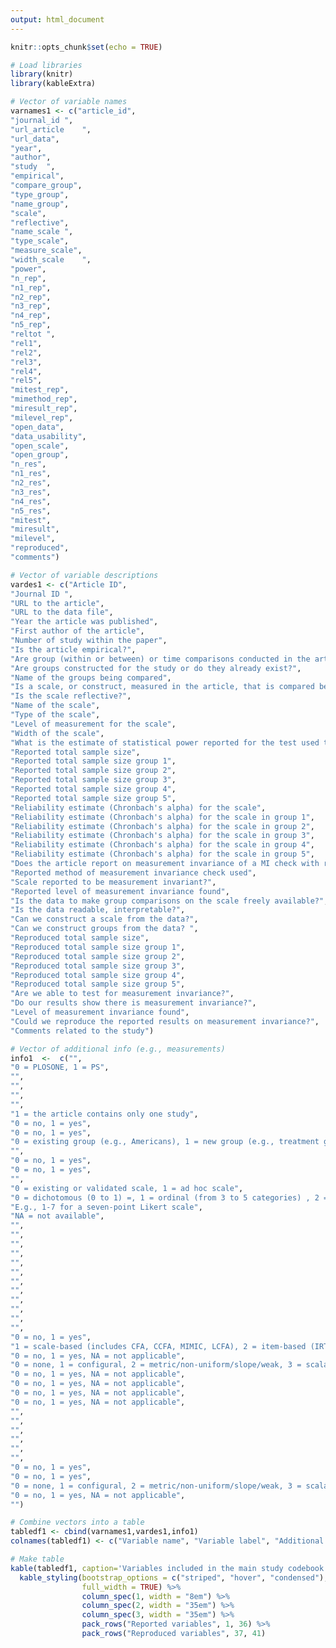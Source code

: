 ```yaml
---
output: html_document
---
```


```r
knitr::opts_chunk$set(echo = TRUE)

# Load libraries
library(knitr)
library(kableExtra)

```
```r

# Vector of variable names
varnames1 <- c("article_id",
"journal_id	",
"url_article	",
"url_data",
"year",
"author",
"study	",
"empirical",
"compare_group",
"type_group",
"name_group",
"scale",
"reflective",
"name_scale	",
"type_scale",
"measure_scale",
"width_scale	",
"power",
"n_rep",
"n1_rep",
"n2_rep",
"n3_rep",
"n4_rep",
"n5_rep",
"reltot	",
"rel1",
"rel2",
"rel3",
"rel4",
"rel5",
"mitest_rep",
"mimethod_rep",
"miresult_rep",
"milevel_rep",
"open_data",
"data_usability",
"open_scale",
"open_group",
"n_res",
"n1_res",
"n2_res",
"n3_res",
"n4_res",
"n5_res",
"mitest",
"miresult",
"milevel",
"reproduced",
"comments")

# Vector of variable descriptions
vardes1 <- c("Article ID",
"Journal ID	",
"URL to the article",
"URL to the data file",
"Year the article was published",
"First author of the article",
"Number of study within the paper",
"Is the article empirical?",
"Are group (within or between) or time comparisons conducted in the article?",
"Are groups constructed for the study or do they already exist?",
"Name of the groups being compared",
"Is a scale, or construct, measured in the article, that is compared between groups?",
"Is the scale reflective?",
"Name of the scale",
"Type of the scale",
"Level of measurement for the scale",
"Width of the scale",
"What is the estimate of statistical power reported for the test used to make the comparison?",
"Reported total sample size",
"Reported total sample size group 1",
"Reported total sample size group 2",
"Reported total sample size group 3",
"Reported total sample size group 4",
"Reported total sample size group 5",
"Reliability estimate (Chronbach's alpha) for the scale",
"Reliability estimate (Chronbach's alpha) for the scale in group 1",
"Reliability estimate (Chronbach's alpha) for the scale in group 2",
"Reliability estimate (Chronbach's alpha) for the scale in group 3",
"Reliability estimate (Chronbach's alpha) for the scale in group 4",
"Reliability estimate (Chronbach's alpha) for the scale in group 5",
"Does the article report on measurement invariance of a MI check with regard to the measured scale?",
"Reported method of measurement invariance check used",
"Scale reported to be measurement invariant?",
"Reported level of measurement invariance found",
"Is the data to make group comparisons on the scale freely available?",
"Is the data readable, interpretable?",
"Can we construct a scale from the data?",
"Can we construct groups from the data?	",
"Reproduced total sample size",
"Reproduced total sample size group 1",
"Reproduced total sample size group 2",
"Reproduced total sample size group 3",
"Reproduced total sample size group 4",
"Reproduced total sample size group 5",
"Are we able to test for measurement invariance?",
"Do our results show there is measurement invariance?",
"Level of measurement invariance found",
"Could we reproduce the reported results on measurement invariance?",
"Comments related to the study")

# Vector of additional info (e.g., measurements)
info1  <-  c("",
"0 = PLOSONE, 1 = PS",
"",
"",
"",
"",
"1 = the article contains only one study",
"0 = no, 1 = yes",
"0 = no, 1 = yes",
"0 = existing group (e.g., Americans), 1 = new group (e.g., treatment group)",
"",
"0 = no, 1 = yes",
"0 = no, 1 = yes",
"",
"0 = existing or validated scale, 1 = ad hoc scale",
"0 = dichotomous (0 to 1) =, 1 = ordinal (from 3 to 5 categories) , 2 = continous (more than 5 categories)",
"E.g., 1-7 for a seven-point Likert scale",
"NA = not available",
"",
"",
"",
"",
"",
"",
"",
"",
"",
"",
"",
"",
"0 = no, 1 = yes",
"1 = scale-based (includes CFA, CCFA, MIMIC, LCFA), 2 = item-based (IRT, LRT, logistic regression), 3 = other (in comments), NA = not applicable",
"0 = no, 1 = yes, NA = not applicable",
"0 = none, 1 = configural, 2 = metric/non-uniform/slope/weak, 3 = scalar/uniform/intercept/strong, 4 = residual/strict, 5 = partial invariance,  6 = structural invariance, NA = not applicable",
"0 = no, 1 = yes, NA = not applicable",
"0 = no, 1 = yes, NA = not applicable",
"0 = no, 1 = yes, NA = not applicable",
"0 = no, 1 = yes, NA = not applicable",
"",
"",
"",
"",
"",
"",
"0 = no, 1 = yes",
"0 = no, 1 = yes",
"0 = none, 1 = configural, 2 = metric/non-uniform/slope/weak, 3 = scalar/uniform/intercept/strong, 4 = residual/strict, 5 = partial invariance",
"0 = no, 1 = yes, NA = not applicable",
"")

# Combine vectors into a table
tabledf1 <- cbind(varnames1,vardes1,info1)
colnames(tabledf1) <- c("Variable name", "Variable label", "Additional information") # column names

# Make table
kable(tabledf1, caption='Variables included in the main study codebook and a description of each variable.', booktabs=T) %>%
  kable_styling(bootstrap_options = c("striped", "hover", "condensed"),
                full_width = TRUE) %>%
                column_spec(1, width = "8em") %>% 
                column_spec(2, width = "35em") %>% 
                column_spec(3, width = "35em") %>% 
                pack_rows("Reported variables", 1, 36) %>% 
                pack_rows("Reproduced variables", 37, 41)

```


